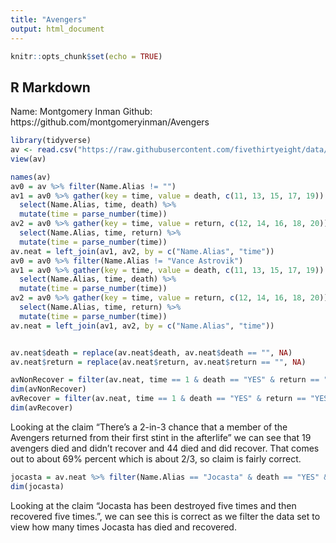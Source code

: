 ```yaml
---
title: "Avengers"
output: html_document
---
```


```r
knitr::opts_chunk$set(echo = TRUE)
```

## R Markdown

Name: Montgomery Inman
Github: https://github.com/montgomeryinman/Avengers


```r
library(tidyverse)
av <- read.csv("https://raw.githubusercontent.com/fivethirtyeight/data/master/avengers/avengers.csv", stringsAsFactors = FALSE)
view(av)
```

```r
names(av)
av0 = av %>% filter(Name.Alias != "")
av1 = av0 %>% gather(key = time, value = death, c(11, 13, 15, 17, 19)) %>% 
  select(Name.Alias, time, death) %>%
  mutate(time = parse_number(time))
av2 = av0 %>% gather(key = time, value = return, c(12, 14, 16, 18, 20)) %>% 
  select(Name.Alias, time, return) %>%
  mutate(time = parse_number(time))
av.neat = left_join(av1, av2, by = c("Name.Alias", "time"))
av0 = av0 %>% filter(Name.Alias != "Vance Astrovik")
av1 = av0 %>% gather(key = time, value = death, c(11, 13, 15, 17, 19)) %>% 
  select(Name.Alias, time, death) %>%
  mutate(time = parse_number(time))
av2 = av0 %>% gather(key = time, value = return, c(12, 14, 16, 18, 20)) %>% 
  select(Name.Alias, time, return) %>%
  mutate(time = parse_number(time))
av.neat = left_join(av1, av2, by = c("Name.Alias", "time"))


av.neat$death = replace(av.neat$death, av.neat$death == "", NA)
av.neat$return = replace(av.neat$return, av.neat$return == "", NA)
```


```r
avNonRecover = filter(av.neat, time == 1 & death == "YES" & return == "NO")
dim(avNonRecover)
avRecover = filter(av.neat, time == 1 & death == "YES" & return == "YES")
dim(avRecover)
```
Looking at the claim "There’s a 2-in-3 chance that a member of the Avengers returned from their first stint in the afterlife" we can see that 19 avengers died and didn't recover and 44 died and did recover. That comes out to about 69% percent which is about 2/3, so claim is fairly correct.



```r
jocasta = av.neat %>% filter(Name.Alias == "Jocasta" & death == "YES" & return == "YES")
dim(jocasta)
```
Looking at the claim "Jocasta has been destroyed five times and then recovered five times.", we can see this is correct as we filter the data set to view how many times Jocasta has died and recovered. 









